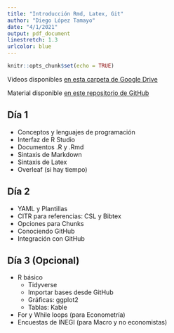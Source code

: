 ```yaml
---
title: "Introducción Rmd, Latex, Git"
author: "Diego López Tamayo"
date: "4/1/2021"
output: pdf_document
linestretch: 1.3
urlcolor: blue
---
```


```r
knitr::opts_chunk$set(echo = TRUE)
```

Videos disponibles [en esta carpeta de Google Drive](https://drive.google.com/drive/folders/1JevkQlHRgBcH8s0zaNZunDfZCiz3dAuI?usp=sharing)

Material disponible [en este repositorio de GitHub](https://github.com/diego-eco/Intro_R_Latex_Git)

## Día 1

* Conceptos y lenguajes de programación
* Interfaz de R Studio
* Documentos .R y .Rmd
* Sintaxis de Markdown
* Sintaxis de Latex
* Overleaf (si hay tiempo)

## Día 2

* YAML y Plantillas
* CITR para referencias: CSL y Bibtex
* Opciones para Chunks
* Conociendo GitHub
* Integración con GitHub 

## Día 3 (Opcional)

* R básico
  + Tidyverse
  + Importar bases desde GitHub
  + Gráficas: ggplot2
  + Tablas: Kable
* For y While loops (para Econometría)
* Encuestas de INEGI (para Macro y no economistas)
